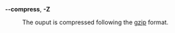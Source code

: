 **\--compress**, **-Z**

: The ouput is compressed following the [gzip](https://en.wikipedia.org/wiki/Gzip) format.
